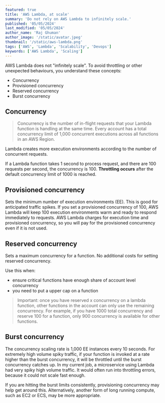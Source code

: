 ```yaml
---
featured: true
title: 'AWS Lambda, at scale'
summary: 'Do not rely on AWS Lambda to infinitely scale.'
published: '05/05/2024'
last_modified: '05/05/2024'
author_name: 'Raj Ghuman'
author_image: '/static/avatar.jpeg'
thumbnail: '/static/aws-lambda.png'
tags: ['AWS', 'Lambda', 'Scalability', 'Devops']
keywords: ['AWS Lambda', 'Scaling']
---
```


AWS Lambda does not "infinitely scale". To avoid throttling or other unexpected behaviours, you understand these concepts:

- Concurrency
- Provisioned concurrency
- Reserved concurrency
- Burst concurrency

## Concurrency
> Concurrency is the number of in-flight requests that your Lambda function is handling at the same time. Every account has a total concurrency limit of 1,000 concurrent executions across all functions in an AWS Region.

Lambda creates more execution environments according to the number of concurrent requests.

If a Lambda function takes 1 second to process request, and there are 100 requests per second, the concurrency is 100.
**Throttling occurs** after the default concurrency limit of 1000 is reached.

## Provisioned concurrency
Sets the minimum number of execution environments (EE). This is good for anticipated traffic spikes. If you set a provisioned concurrency of 100, AWS Lambda will keep 100 execution environments warm and ready to respond immediately to requests.
AWS Lambda charges for execution time and provisioned concurrency, so you will pay for the provisioned concurrency even if it is not used.

## Reserved concurrency
Sets a maximum concurrency for a function. No additional costs for setting reserved concurrency.

Use this when:
- ensure critical functions have enough share of account level concurrency
- you need to put a upper cap on a function

> Important: once you have reserved x concurrency on a lambda function, other functions in the account can only use the remaining concurrency. For example, if you have 1000 total concurrency and reserve 100 for a function, only 900 concurrency is available for other functions.


## Burst concurrency
The concurrency scaling rate is 1,000 EE instances every 10 seconds.
For extremely high volume spiky traffic, if your function is invoked at a rate higher than the burst concurrency, it will be throttled until the burst concurrency catches up.
In my current job, a microservice using Lambda had very spiky high volume traffic. It would often run into throttling errors, because it could not scale fast enough.

If you are hitting the burst limits consistently, provisioning concurrency may help get around this. Alternatively, another form of long running compute, such as EC2 or ECS, may be more appropriate.